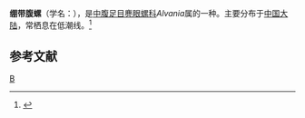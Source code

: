 {{Speciesbox
| taxon = Alvania ligata
| binomial_authority = Gould
}}
'''绷带腹螺'''（学名：''{{lang|la|Alvania ligata}}''），是[[中腹足目|中腹足目]][[麂眼螺科|麂眼螺科]]''Alvania''属的一种。主要分布于[[中国大陆|中国大陆]]，常栖息在低潮线。<ref>{{cite web|url=http://shell.sinica.edu.tw/chinese/shellbase_detail.php?science_no=5503|title=国际贝库：绷带腹螺|publisher=台湾贝类资料库|accessdate=2009-08-11}}</ref>

== 参考文献 ==
{{reflist}}

{{Taxonbar}}
[[Category:麂眼螺科|B]]